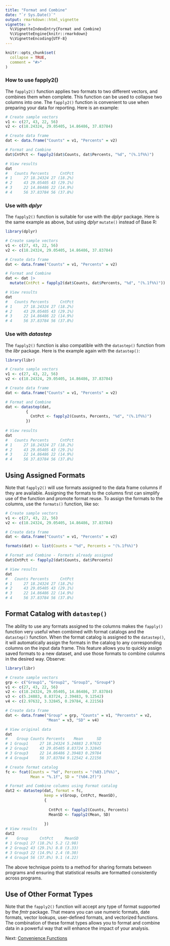 ```yaml
---
title: "Format and Combine"
date: "`r Sys.Date()`"
output: rmarkdown::html_vignette
vignette: >
  %\VignetteIndexEntry{Format and Combine}
  %\VignetteEngine{knitr::rmarkdown}
  %\VignetteEncoding{UTF-8}
---
```


```r
knitr::opts_chunk$set(
  collapse = TRUE,
  comment = "#>"
)
```
### How to use fapply2()

The `fapply2()` function applies two formats to two different vectors, and combines
them when complete.  This function can be used to collapse two columns into one.
The `fapply2()` function is convenient to use when preparing your data for 
reporting.  Here is an example:
```r
# Create sample vectors
v1 <- c(27, 43, 22, 56)
v2 <- c(18.24324, 29.05405, 14.86486, 37.83784)

# Create data frame
dat <- data.frame("Counts" = v1, "Percents" = v2)

# Format and Combine
dat$CntPct <- fapply2(dat$Counts, dat$Percents, "%d", "(%.1f%%)")

# View results
dat
#   Counts Percents     CntPct
# 1     27 18.24324 27 (18.2%)
# 2     43 29.05405 43 (29.1%)
# 3     22 14.86486 22 (14.9%)
# 4     56 37.83784 56 (37.8%)

```

### Use with *dplyr*

The `fapply2()` function is suitable for use with the *dplyr* package.
Here is the same example as above, but using *dplyr* `mutate()` instead of Base R:
```r
library(dplyr)

# Create sample vectors
v1 <- c(27, 43, 22, 56)
v2 <- c(18.24324, 29.05405, 14.86486, 37.83784)

# Create data frame
dat <- data.frame("Counts" = v1, "Percents" = v2)

# Format and Combine
dat <- dat |> 
  mutate(CntPct = fapply2(dat$Counts, dat$Percents, "%d", "(%.1f%%)"))

# View results
dat
#   Counts Percents     CntPct
# 1     27 18.24324 27 (18.2%)
# 2     43 29.05405 43 (29.1%)
# 3     22 14.86486 22 (14.9%)
# 4     56 37.83784 56 (37.8%)

```

### Use with *datastep*

The `fapply2()` function is also compatible with the `datastep()` function
from the *libr* package.
Here is the example again with the `datastep()`: 
```r
library(libr)

# Create sample vectors
v1 <- c(27, 43, 22, 56)
v2 <- c(18.24324, 29.05405, 14.86486, 37.83784)

# Create data frame
dat <- data.frame("Counts" = v1, "Percents" = v2)

# Format and Combine
dat <- datastep(dat,
         {
           CntPct <- fapply2(Counts, Percents, "%d", "(%.1f%%)")
         })
  
# View results
dat
#   Counts Percents     CntPct
# 1     27 18.24324 27 (18.2%)
# 2     43 29.05405 43 (29.1%)
# 3     22 14.86486 22 (14.9%)
# 4     56 37.83784 56 (37.8%)

```


## Using Assigned Formats

Note that `fapply2()` will use formats assigned to the data frame columns
if they are available.  Assigning the formats to the columns first can 
simplify use of the function and promote format reuse.
To assign the formats to the columns, use the 
`formats()` function, like so:
```r
# Create sample vectors
v1 <- c(27, 43, 22, 56)
v2 <- c(18.24324, 29.05405, 14.86486, 37.83784)

# Create data frame
dat <- data.frame("Counts" = v1, "Percents" = v2)

formats(dat) <- list(Counts = "%d", Percents = "(%.1f%%)")

# Format and Combine - Formats already assigned
dat$CntPct <- fapply2(dat$Counts, dat$Percents)

# View results
dat
#   Counts Percents     CntPct
# 1     27 18.24324 27 (18.2%)
# 2     43 29.05405 43 (29.1%)
# 3     22 14.86486 22 (14.9%)
# 4     56 37.83784 56 (37.8%)

```

## Format Catalog with `datastep()`

The ability to use any formats assigned to the columns makes the `fapply()` 
function very useful when combined with format catalogs and the `datastep()`
function.  When the format catalog is assigned to the `datastep()`, it will
automatically assign the formats in the catalog to any corresponding columns
on the input data frame.  This feature allows you to quickly assign saved formats
to a new dataset, and use those formats to combine columns in the desired way.
Observe:
```r
library(libr)

# Create sample vectors
grp <- c("Group1", "Group2", "Group3", "Group4")
v1 <- c(27, 43, 22, 56)
v2 <- c(18.24324, 29.05405, 14.86486, 37.83784)
v3 <- c(5.24883, 8.83724, 2.39483, 9.12542)
v4 <- c(2.97632, 3.32845, 0.29784, 4.22156)

# Create data frame
dat <- data.frame("Group" = grp, "Counts" = v1, "Percents" = v2, 
                  "Mean" = v3, "SD" = v4)

# View original data
dat
#    Group Counts Percents    Mean      SD
# 1 Group1     27 18.24324 5.24883 2.97632
# 2 Group2     43 29.05405 8.83724 3.32845
# 3 Group3     22 14.86486 2.39483 0.29784
# 4 Group4     56 37.83784 9.12542 4.22156

# Create format catalog
fc <- fcat(Counts = "%d", Percents = "(%03.1f%%)",
           Mean = "%.1f", SD = "(%04.2f)")

# Format and Combine columns using Format catalog
dat2 <- datastep(dat, format = fc,
                 keep = v(Group, CntPct, MeanSD),
                 {
                   
                   CntPct <- fapply2(Counts, Percents)
                   MeanSD <- fapply2(Mean, SD)
                   
                 })
# View results
dat2
#    Group     CntPct     MeanSD
# 1 Group1 27 (18.2%) 5.2 (2.98)
# 2 Group2 43 (29.1%) 8.8 (3.33)
# 3 Group3 22 (14.9%) 2.4 (0.30)
# 4 Group4 56 (37.8%) 9.1 (4.22)

```

The above technique points to a method for sharing formats between programs
and ensuring that statistical results are formatted consistently across programs. 

## Use of Other Format Types

Note that the `fapply2()` function will
accept any type of format supported by the *fmtr* package. That means you can use
numeric formats, date formats, vector lookups, user-defined formats, 
and vectorized functions.  The combination of these format types allows you
to format and combine data in a powerful way that will enhance the impact 
of your analysis.


Next: [Convenience Functions](fmtr-convenience.html)
